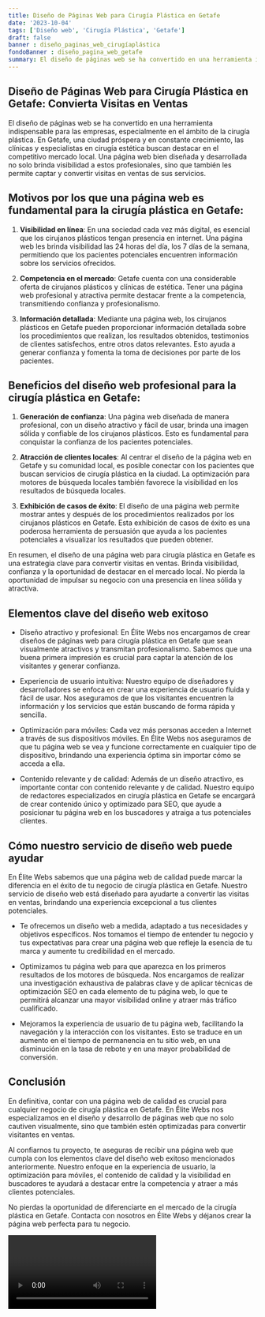```yaml
---
title: Diseño de Páginas Web para Cirugía Plástica en Getafe
date: '2023-10-04'
tags: ['Diseño web', 'Cirugía Plástica', 'Getafe']
draft: false
banner : diseño_paginas_web_cirugíaplástica
fondoBanner : diseño_pagina_web_getafe
summary: El diseño de páginas web se ha convertido en una herramienta indispensable para las empresas, especialmente en el ámbito de la cirugía plástica. En Getafe, una ciudad próspera y en constante crecimiento, las clínicas y especialistas en cirugía estética buscan destacar en el competitivo mercado local. Una página web bien diseñada y desarrollada no solo brinda visibilidad a estos profesionales, sino que también les permite captar y convertir visitas en ventas de sus servicios.
---
```


## Diseño de Páginas Web para Cirugía Plástica en Getafe: Convierta Visitas en Ventas

El diseño de páginas web se ha convertido en una herramienta indispensable para las empresas, especialmente en el ámbito de la cirugía plástica. En Getafe, una ciudad próspera y en constante crecimiento, las clínicas y especialistas en cirugía estética buscan destacar en el competitivo mercado local. Una página web bien diseñada y desarrollada no solo brinda visibilidad a estos profesionales, sino que también les permite captar y convertir visitas en ventas de sus servicios.

## Motivos por los que una página web es fundamental para la cirugía plástica en Getafe:

1. **Visibilidad en línea**: En una sociedad cada vez más digital, es esencial que los cirujanos plásticos tengan presencia en internet. Una página web les brinda visibilidad las 24 horas del día, los 7 días de la semana, permitiendo que los pacientes potenciales encuentren información sobre los servicios ofrecidos.

2. **Competencia en el mercado**: Getafe cuenta con una considerable oferta de cirujanos plásticos y clínicas de estética. Tener una página web profesional y atractiva permite destacar frente a la competencia, transmitiendo confianza y profesionalismo.

3. **Información detallada**: Mediante una página web, los cirujanos plásticos en Getafe pueden proporcionar información detallada sobre los procedimientos que realizan, los resultados obtenidos, testimonios de clientes satisfechos, entre otros datos relevantes. Esto ayuda a generar confianza y fomenta la toma de decisiones por parte de los pacientes.

## Beneficios del diseño web profesional para la cirugía plástica en Getafe:

1. **Generación de confianza**: Una página web diseñada de manera profesional, con un diseño atractivo y fácil de usar, brinda una imagen sólida y confiable de los cirujanos plásticos. Esto es fundamental para conquistar la confianza de los pacientes potenciales.

2. **Atracción de clientes locales**: Al centrar el diseño de la página web en Getafe y su comunidad local, es posible conectar con los pacientes que buscan servicios de cirugía plástica en la ciudad. La optimización para motores de búsqueda locales también favorece la visibilidad en los resultados de búsqueda locales.

3. **Exhibición de casos de éxito**: El diseño de una página web permite mostrar antes y después de los procedimientos realizados por los cirujanos plásticos en Getafe. Esta exhibición de casos de éxito es una poderosa herramienta de persuasión que ayuda a los pacientes potenciales a visualizar los resultados que pueden obtener.

En resumen, el diseño de una página web para cirugía plástica en Getafe es una estrategia clave para convertir visitas en ventas. Brinda visibilidad, confianza y la oportunidad de destacar en el mercado local. No pierda la oportunidad de impulsar su negocio con una presencia en línea sólida y atractiva.

<GifSeo />

<Cta />

## Elementos clave del diseño web exitoso

- Diseño atractivo y profesional: En Élite Webs nos encargamos de crear diseños de páginas web para cirugía plástica en Getafe que sean visualmente atractivos y transmitan profesionalismo. Sabemos que una buena primera impresión es crucial para captar la atención de los visitantes y generar confianza.

- Experiencia de usuario intuitiva: Nuestro equipo de diseñadores y desarrolladores se enfoca en crear una experiencia de usuario fluida y fácil de usar. Nos aseguramos de que los visitantes encuentren la información y los servicios que están buscando de forma rápida y sencilla.

- Optimización para móviles: Cada vez más personas acceden a Internet a través de sus dispositivos móviles. En Élite Webs nos aseguramos de que tu página web se vea y funcione correctamente en cualquier tipo de dispositivo, brindando una experiencia óptima sin importar cómo se acceda a ella.

- Contenido relevante y de calidad: Además de un diseño atractivo, es importante contar con contenido relevante y de calidad. Nuestro equipo de redactores especializados en cirugía plástica en Getafe se encargará de crear contenido único y optimizado para SEO, que ayude a posicionar tu página web en los buscadores y atraiga a tus potenciales clientes.

## Cómo nuestro servicio de diseño web puede ayudar

En Élite Webs sabemos que una página web de calidad puede marcar la diferencia en el éxito de tu negocio de cirugía plástica en Getafe. Nuestro servicio de diseño web está diseñado para ayudarte a convertir las visitas en ventas, brindando una experiencia excepcional a tus clientes potenciales.

- Te ofrecemos un diseño web a medida, adaptado a tus necesidades y objetivos específicos. Nos tomamos el tiempo de entender tu negocio y tus expectativas para crear una página web que refleje la esencia de tu marca y aumente tu credibilidad en el mercado.

- Optimizamos tu página web para que aparezca en los primeros resultados de los motores de búsqueda. Nos encargamos de realizar una investigación exhaustiva de palabras clave y de aplicar técnicas de optimización SEO en cada elemento de tu página web, lo que te permitirá alcanzar una mayor visibilidad online y atraer más tráfico cualificado.

- Mejoramos la experiencia de usuario de tu página web, facilitando la navegación y la interacción con los visitantes. Esto se traduce en un aumento en el tiempo de permanencia en tu sitio web, en una disminución en la tasa de rebote y en una mayor probabilidad de conversión.

## Conclusión

En definitiva, contar con una página web de calidad es crucial para cualquier negocio de cirugía plástica en Getafe. En Élite Webs nos especializamos en el diseño y desarrollo de páginas web que no solo cautiven visualmente, sino que también estén optimizadas para convertir visitantes en ventas.

Al confiarnos tu proyecto, te aseguras de recibir una página web que cumpla con los elementos clave del diseño web exitoso mencionados anteriormente. Nuestro enfoque en la experiencia de usuario, la optimización para móviles, el contenido de calidad y la visibilidad en buscadores te ayudará a destacar entre la competencia y atraer a más clientes potenciales.

No pierdas la oportunidad de diferenciarte en el mercado de la cirugía plástica en Getafe. Contacta con nosotros en Élite Webs y déjanos crear la página web perfecta para tu negocio.

<Video />

<CtaBot job='Cirugía Plástica' city='Getafe'/>

<Gmaps query='Getafe+españa+maps' />